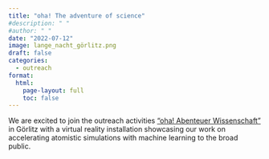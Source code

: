 ```yaml
---
title: "oha! The adventure of science"
#description: " "
#author: " "
date: "2022-07-12"
image: lange_nacht_görlitz.png
draft: false
categories:
  - outreach
format:
  html:
    page-layout: full
    toc: false
---
```


We are excited to join the outreach activities ["oha! Abenteuer Wissenschaft"](https://www.hszg.de/en/research/transfer/events/events-1/oha-abenteuer-wissenschaft){target="_blank"} in Görlitz with a virtual reality installation showcasing our work on accelerating atomistic simulations with machine learning to the broad public.